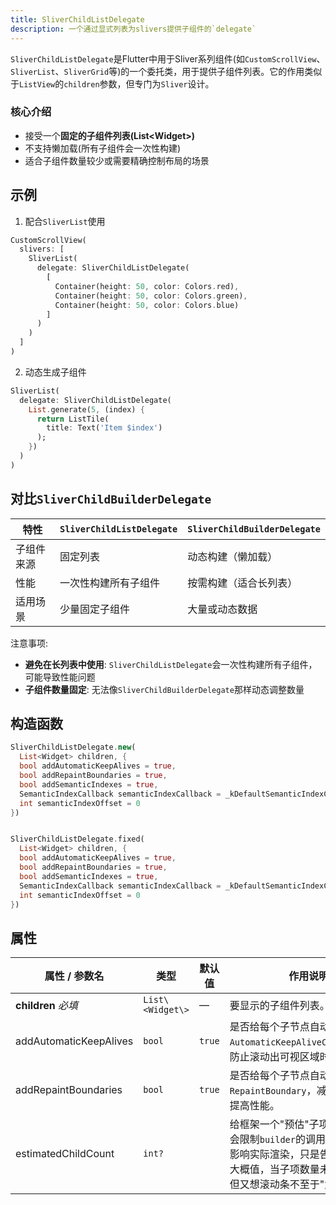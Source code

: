 ```yaml
---
title: SliverChildListDelegate
description: 一个通过显式列表为slivers提供子组件的`delegate`
---
```


`SliverChildListDelegate`是Flutter中用于Sliver系列组件(如`CustomScrollView`、`SliverList`、`SliverGrid`等)的一个委托类，用于提供子组件列表。它的作用类似于`ListView`的`children`参数，但专门为`Sliver`设计。

### 核心介绍
- 接受一个**固定的子组件列表(List\<Widget\>)**
- 不支持懒加载(所有子组件会一次性构建)
- 适合子组件数量较少或需要精确控制布局的场景


## 示例
1. 配合`SliverList`使用
```dart
CustomScrollView(
  slivers: [
    SliverList(
      delegate: SliverChildListDelegate(
        [
          Container(height: 50, color: Colors.red),
          Container(height: 50, color: Colors.green),
          Container(height: 50, color: Colors.blue)
        ]
      )
    )
  ]
)
```

2. 动态生成子组件
```dart
SliverList(
  delegate: SliverChildListDelegate(
    List.generate(5, (index) {
      return ListTile(
        title: Text('Item $index')
      );
    })
  )
)
```

## 对比`SliverChildBuilderDelegate`
| 特性               | `SliverChildListDelegate` | `SliverChildBuilderDelegate` |
|--------------------|---------------------------|------------------------------|
| 子组件来源         | 固定列表                  | 动态构建（懒加载）           |
| 性能               | 一次性构建所有子组件      | 按需构建（适合长列表）       |
| 适用场景           | 少量固定子组件             | 大量或动态数据               |


注意事项:
- **避免在长列表中使用**: `SliverChildListDelegate`会一次性构建所有子组件，可能导致性能问题
- **子组件数量固定**: 无法像`SliverChildBuilderDelegate`那样动态调整数量



## 构造函数
```dart
SliverChildListDelegate.new(
  List<Widget> children, {
  bool addAutomaticKeepAlives = true, 
  bool addRepaintBoundaries = true, 
  bool addSemanticIndexes = true, 
  SemanticIndexCallback semanticIndexCallback = _kDefaultSemanticIndexCallback, 
  int semanticIndexOffset = 0
})


SliverChildListDelegate.fixed(
  List<Widget> children, {
  bool addAutomaticKeepAlives = true, 
  bool addRepaintBoundaries = true, 
  bool addSemanticIndexes = true, 
  SemanticIndexCallback semanticIndexCallback = _kDefaultSemanticIndexCallback, 
  int semanticIndexOffset = 0
})
```


## 属性
| 属性 / 参数名             | 类型                           | 默认值 | 作用说明 |
|---------------------------|--------------------------------|--------|----------|
| **children** *必填*       | `List\<Widget\>`                 | —      | 要显示的子组件列表。 |
| addAutomaticKeepAlives    | `bool`                         | `true` | 是否给每个子节点自动包裹 `AutomaticKeepAliveClientMixin`，防止滚动出可视区域时被销毁。 |
| addRepaintBoundaries      | `bool`                         | `true` | 是否给每个子节点自动包裹 `RepaintBoundary`，减少重绘范围，提高性能。 |
| estimatedChildCount | `int?` |  | 给框架一个"预估"子项数量，它不会限制`builder`的调用次数，也不会影响实际渲染，只是告诉框架一个大概值，当子项数量未知或很大，但又想滚动条不至于"忽大忽小"  |

